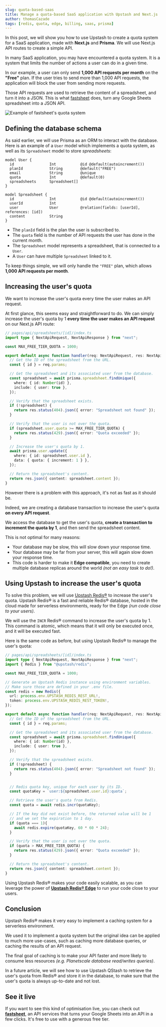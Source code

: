 ```yaml
---
slug: quota-based-saas
title: Manage a quota-based SaaS application with Upstash and Next.js
author: thomasCazade
tags: [redis, quota, edge, billing, saas, prisma]
---
```



In this post, we will show you how to use Upstash to create a quota system for a SaaS application, made with **Next.js** and **Prisma**. We will use Next.js API routes to create a simple API.

In many SaaS application, you may have encountered a quota system. It is a system that limits the number of actions a user can do in a given time.

In our example, a user can only send **1,000 API requests per month** on the **"Free"** plan. If the user tries to send more than 1,000 API requests, the application will block the user from sending more requests.

Those API requests are used to retrieve the content of a spreadsheet, and turn it into a JSON. This is what [fastsheet](https://fastsheet.co) does, turn any Google Sheets spreadsheet into a JSON API.

![Example of fastsheet's quota system](/blog/saas-quota-fastsheet/fastsheet-quota.png)

## Defining the database schema

As said earlier, we will use Prisma as an ORM to interact with the database. Here is an example of a `User` model which implements a quota system, as well as its `Spreadsheet` model to store _spreadsheets_:

```
model User {
  id                Int           @id @default(autoincrement())
  planId            String        @default("FREE")
  email             String        @unique
  quota             Int           @default(0)
  spreadsheets      Spreadsheet[]
}

model Spreadsheet {
  id                Int           @id @default(autoincrement())
  userId            Int
  user              User          @relation(fields: [userId], references: [id])
  content           String
}
```

- The `planId` field is the plan the user is subscribed to.
- The `quota` field is the number of API requests the user has done in the current month.
- The `Spreadsheet` model represents a spreadsheet, that is connected to a `User`.
- A `User` can have multiple `Spreadsheet` linked to it.

To keep things simple, we will only handle the `"FREE"` plan, which allows **1,000 API requests per month**.

## Increasing the user's quota

We want to increase the user's quota every time the user makes an API request.

At first glance, this seems easy and straightforward to do. We can simply increase the user's quota by 1 **every time the user makes an API request** on our Next.js API route:

```typescript
// pages/api/spreadsheets/[id]/index.ts
import type { NextApiRequest, NextApiResponse } from "next";

const MAX_FREE_TIER_QUOTA = 1000;

export default async function handler(req: NextApiRequest, res: NextApiResponse) {
  // Get the ID of the spreadsheet from the URL.
  const { id } = req.params;

  // Get the spreadsheet and its associated user from the database.
  const spreadsheet = await prisma.spreadsheet.findUnique({
    where: { id: Number(id) },
    include: { user: true },
  });

  // Verify that the spreadsheet exists.
  if (!spreadsheet) {
    return res.status(404).json({ error: "Spreadsheet not found" });
  }

  // Verify that the user is not over the quota.
  if (spreadsheet.user.quota >= MAX_FREE_TIER_QUOTA) {
    return res.status(429).json({ error: "Quota exceeded" });
  }

  // Increase the user's quota by 1.
  await prisma.user.update({
    where: { id: spreadsheet.user.id },
    data: { quota: { increment: 1 } },
  });

  // Return the spreadsheet's content.
  return res.json({ content: spreadsheet.content });
}
```

However there is a problem with this approach, it's not as fast as it should be.

Indeed, we are creating a database transaction to increase the user's quota **on every API request**.

We access the database to get the user's quota, **create a transaction to increment the quota by 1**, and then send the spreadsheet content.

This is not optimal for many reasons:

- Your database may be slow, this will slow down your response time.
- Your database may be far from your server, this will again slow down your response time.
- This code is harder to make it **Edge compatible**, you need to create multiple database replicas around the world _(not an easy task to do!)_.

## Using Upstash to increase the user's quota

To solve this problem, we will use [Upstash Redis®](https://upstash.com/) to increase the user's quota. Upstash Redis® is a fast and reliable Redis® database, hosted in the cloud made for serverless environments, ready for the Edge _(run code close to your users)_.

We will use the `INCR` Redis® command to increase the user's quota by 1. This command is atomic, which means that it will only be executed once, and it will be executed fast.

Here is the same code as before, but using Upstash Redis® to manage the user's quota:

```typescript
// pages/api/spreadsheets/[id]/index.ts
import type { NextApiRequest, NextApiResponse } from "next";
import { Redis } from "@upstash/redis";

const MAX_FREE_TIER_QUOTA = 1000;

// Generate an Upstash Redis instance using environment variables.
// Make sure those are defined in your .env file.
const redis = new Redis({
  url: process.env.UPSTASH_REDIS_REST_URL!,
  token: process.env.UPSTASH_REDIS_REST_TOKEN!,
});

export default async function handler(req: NextApiRequest, res: NextApiResponse) {
  // Get the ID of the spreadsheet from the URL.
  const { id } = req.params;

  // Get the spreadsheet and its associated user from the database.
  const spreadsheet = await prisma.spreadsheet.findUnique({
    where: { id: Number(id) },
    include: { user: true },
  });

  // Verify that the spreadsheet exists.
  if (!spreadsheet) {
    return res.status(404).json({ error: "Spreadsheet not found" });
  }


  // Redis quota key, unique for each user by its ID.
  const quotaKey = `user:${spreadsheet.user.id}:quota`;

  // Retrieve the user's quota from Redis.
  const quota = await redis.incr(quotaKey);

  // If the key did not exist before, the returned value will be 1 
  // and we set the expiration to 1 day.
  if (quota === 1){
    await redis.expire(quotaKey, 60 * 60 * 24);
  }

  // Verify that the user is not over the quota.
  if (quota > MAX_FREE_TIER_QUOTA) {
    return res.status(429).json({ error: "Quota exceeded" });
  }

  // Return the spreadsheet's content.
  return res.json({ content: spreadsheet.content });
}
```

Using Upstash Redis® makes your code easily scalable, as you can leverage the power of [**Upstash Redis® Edge**](https://upstash.com/blog/global-2) to run your code close to your users.

## Conclusion

Upstash Redis® makes it very easy to implement a caching system for a serverless environment.

We used it to implement a quota system but the original idea can be applied to much more use-cases, such as caching more database queries, or caching the results of an API request.

The final goal of caching is to make your API faster and more likely to consume less resources _(e.g. Planetscale database read/writes queries)_.

In a future article, we will see how to use Upstash QStash to retrieve the user's quota from Redis® and store it in the database, to make sure that the user's quota is always up-to-date and not lost.

## See it live

If you want to see this kind of optimisation live, you can check out [**fastsheet**](https://fastsheet.co?rel=upstash), an API services that turns your Google Sheets into an API in a few clicks. It's free to use with a generous free tier.

